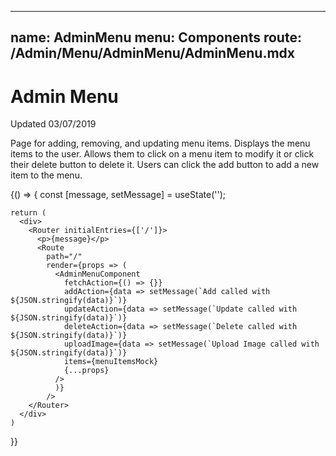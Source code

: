 
---
name: AdminMenu
menu: Components
route: /Admin/Menu/AdminMenu/AdminMenu.mdx
---

# Admin Menu

Updated 03/07/2019

Page for adding, removing, and updating menu items. Displays the menu items to
the user. Allows them to click on a menu item to modify it or click their delete
button to delete it. Users can click the add button to add a new item to the menu.

<Props of={AdminMenuComponent} />

<Playground>
  {() => {
    const [message, setMessage] = useState('');

    return (
      <div>
        <Router initialEntries={['/']}>
          <p>{message}</p>
          <Route
            path="/"
            render={props => (
              <AdminMenuComponent
                fetchAction={() => {}}
                addAction={data => setMessage(`Add called with ${JSON.stringify(data)}`)}
                updateAction={data => setMessage(`Update called with ${JSON.stringify(data)}`)}
                deleteAction={data => setMessage(`Delete called with ${JSON.stringify(data)}`)}
                uploadImage={data => setMessage(`Upload Image called with ${JSON.stringify(data)}`)}
                items={menuItemsMock}
                {...props}
              />
              )}
            />
        </Router>
      </div>
    )
  }}
</Playground>